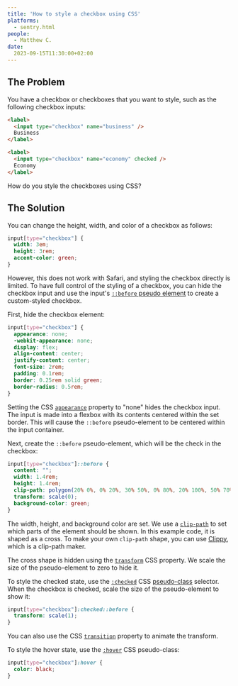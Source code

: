 ```yaml
---
title: 'How to style a checkbox using CSS'
platforms: 
  - sentry.html
people: 
  - Matthew C.
date: 
  2023-09-15T11:30:00+02:00
---
```


## The Problem

You have a checkbox or checkboxes that you want to style, such as the following checkbox inputs:

```html
<label>
  <input type="checkbox" name="business" />
  Business
</label>

<label>
  <input type="checkbox" name="economy" checked />
  Economy
</label>
```

How do you style the checkboxes using CSS?

## The Solution

 You can change the height, width, and color of a checkbox as follows:

```css
input[type="checkbox"] {
  width: 3em;
  height: 3rem;
  accent-color: green;
}
```

However, this does not work with Safari, and styling the checkbox directly is limited. To have full control of the styling of a checkbox, you can hide the checkbox input and use the input's [`::before` pseudo element](https://developer.mozilla.org/en-US/docs/Web/CSS/::before) to create a custom-styled checkbox.

First, hide the checkbox element:

```css
input[type="checkbox"] {
  appearance: none;
  -webkit-appearance: none;
  display: flex;
  align-content: center;
  justify-content: center;
  font-size: 2rem;
  padding: 0.1rem;
  border: 0.25rem solid green;
  border-radius: 0.5rem;
}
```

Setting the CSS [`appearance`](https://developer.mozilla.org/en-US/docs/Web/CSS/appearance) property to "none" hides the checkbox input. The input is made into a flexbox with its contents centered within the set border. This will cause the `::before` pseudo-element to be centered within the input container.

Next, create the `::before` pseudo-element, which will be the check in the checkbox:

```css
input[type="checkbox"]::before {
  content: "";
  width: 1.4rem;
  height: 1.4rem;
  clip-path: polygon(20% 0%, 0% 20%, 30% 50%, 0% 80%, 20% 100%, 50% 70%, 80% 100%, 100% 80%, 70% 50%, 100% 20%, 80% 0%, 50% 30%);
  transform: scale(0);
  background-color: green;
}
```

The width, height, and background color are set. We use a [`clip-path`](https://developer.mozilla.org/en-US/docs/Web/CSS/clip-path) to set which parts of the element should be shown. In this example code, it is shaped as a cross. To make your own `clip-path` shape, you can use [Clippy](https://bennettfeely.com/clippy/), which is a clip-path maker.

The cross shape is hidden using the [`transform`](https://developer.mozilla.org/en-US/docs/Web/CSS/transform) CSS property. We scale the size of the pseudo-element to zero to hide it.

To style the checked state, use the [`:checked`](https://developer.mozilla.org/en-US/docs/Web/CSS/:checked) CSS [pseudo-class](https://developer.mozilla.org/en-US/docs/Web/CSS/Pseudo-classes) selector. When the checkbox is checked, scale the size of the pseudo-element to show it:

```css
input[type="checkbox"]:checked::before {
  transform: scale(1);
}
```

You can also use the CSS [`transition`](https://developer.mozilla.org/en-US/docs/Web/CSS/transition) property to animate the transform.

To style the hover state, use the [`:hover`](https://developer.mozilla.org/en-US/docs/Web/CSS/:hover) CSS pseudo-class:

```css
input[type="checkbox"]:hover {
  color: black;
}
```
